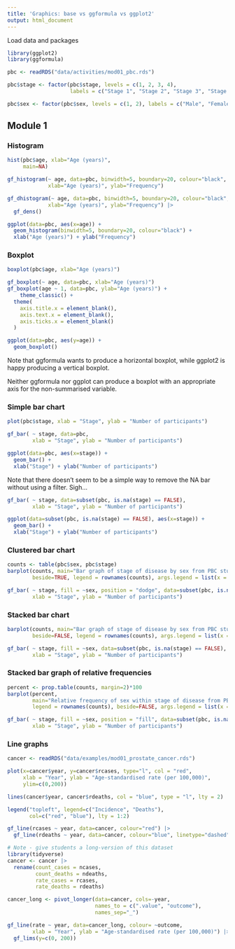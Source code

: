 ```yaml
---
title: 'Graphics: base vs ggformula vs ggplot2'
output: html_document
---
```


Load data and packages

```r
library(ggplot2)
library(ggformula)

pbc <- readRDS("data/activities/mod01_pbc.rds")

pbc$stage <- factor(pbc$stage, levels = c(1, 2, 3, 4),
                    labels = c("Stage 1", "Stage 2", "Stage 3", "Stage 4"))

pbc$sex <- factor(pbc$sex, levels = c(1, 2), labels = c("Male", "Female"))
```

## Module 1

### Histogram
```r
hist(pbc$age, xlab="Age (years)", 
     main=NA)

gf_histogram(~ age, data=pbc, binwidth=5, boundary=20, colour="black",
             xlab="Age (years)", ylab="Frequency")

gf_dhistogram(~ age, data=pbc, binwidth=5, boundary=20, colour="black",
             xlab="Age (years)", ylab="Frequency") |> 
  gf_dens()

ggplot(data=pbc, aes(x=age)) + 
  geom_histogram(binwidth=5, boundary=20, colour="black") +
  xlab("Age (years)") + ylab("Frequency")
```

### Boxplot

```r
boxplot(pbc$age, xlab="Age (years)")

gf_boxplot(~ age, data=pbc, xlab="Age (years)")
gf_boxplot(age ~ 1, data=pbc, ylab="Age (years)") +
    theme_classic() + 
  theme(
    axis.title.x = element_blank(),
    axis.text.x = element_blank(),
    axis.ticks.x = element_blank()
  )

ggplot(data=pbc, aes(y=age)) +
  geom_boxplot()
```

Note that ggformula wants to produce a horizontal boxplot, while ggplot2 is happy producing a vertical boxplot.

Neither ggformula nor ggplot can produce a boxplot with an appropriate axis for the non-summarised variable.

### Simple bar chart
```r
plot(pbc$stage, xlab = "Stage", ylab = "Number of participants")

gf_bar( ~ stage, data=pbc,
        xlab = "Stage", ylab = "Number of participants")

ggplot(data=pbc, aes(x=stage)) +
  geom_bar() +
  xlab("Stage") + ylab("Number of participants")
```

Note that there doesn't seem to be a simple way to remove the NA bar without using a filter. Sigh...

```r
gf_bar( ~ stage, data=subset(pbc, is.na(stage) == FALSE),
        xlab = "Stage", ylab = "Number of participants")

ggplot(data=subset(pbc, is.na(stage) == FALSE), aes(x=stage)) +
  geom_bar() +
  xlab("Stage") + ylab("Number of participants")

```

### Clustered bar chart
```r
counts <- table(pbc$sex, pbc$stage)
barplot(counts, main="Bar graph of stage of disease by sex from PBC study",
        beside=TRUE, legend = rownames(counts), args.legend = list(x = "topleft"))

gf_bar( ~ stage, fill = ~sex, position = "dodge", data=subset(pbc, is.na(stage) == FALSE),
        xlab = "Stage", ylab = "Number of participants")
```

### Stacked bar chart
```r
barplot(counts, main="Bar graph of stage of disease by sex from PBC study",
        beside=FALSE, legend = rownames(counts), args.legend = list(x = "topleft"))

gf_bar( ~ stage, fill = ~sex, data=subset(pbc, is.na(stage) == FALSE),
        xlab = "Stage", ylab = "Number of participants")
```

### Stacked bar graph of relative frequencies
```r
percent <- prop.table(counts, margin=2)*100
barplot(percent, 
        main="Relative frequency of sex within stage of disease from PBC study",
        legend = rownames(counts), beside=FALSE, args.legend = list(x = "topright"))

gf_bar( ~ stage, fill = ~sex, position = "fill", data=subset(pbc, is.na(stage) == FALSE),
        xlab = "Stage", ylab = "Number of participants")
```

### Line graphs
```r
cancer <- readRDS("data/examples/mod01_prostate_cancer.rds")

plot(x=cancer$year, y=cancer$rcases, type="l", col = "red", 
     xlab = "Year", ylab = "Age-standardised rate (per 100,000)", 
     ylim=c(0,200))

lines(cancer$year, cancer$rdeaths, col = "blue", type = "l", lty = 2)

legend("topleft", legend=c("Incidence", "Deaths"), 
       col=c("red", "blue"), lty = 1:2)

gf_line(rcases ~ year, data=cancer, colour="red") |> 
  gf_line(rdeaths ~ year, data=cancer, colour="blue", linetype="dashed")

# Note - give students a long-version of this dataset
library(tidyverse)
cancer <- cancer |> 
  rename(count_cases = ncases,
         count_deaths = ndeaths,
         rate_cases = rcases,
         rate_deaths = rdeaths)

cancer_long <- pivot_longer(data=cancer, cols=-year,
                            names_to = c(".value", "outcome"),
                            names_sep="_")

gf_line(rate ~ year, data=cancer_long, colour= ~outcome,
        xlab = "Year", ylab = "Age-standardised rate (per 100,000)") |> 
  gf_lims(y=c(0, 200))
```

